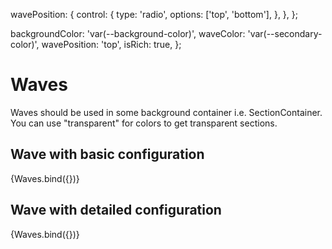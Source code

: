 
  wavePosition: {
    control: {
      type: 'radio',
      options: ['top', 'bottom'],
    },
  },
};

  backgroundColor: 'var(--background-color)',
  waveColor: 'var(--secondary-color)',
  wavePosition: 'top',
  isRich: true,
};

<Meta title="components/molecules/Waves" decorators={[withDesign]} />

# Waves

Waves should be used in some background container i.e. SectionContainer. You can use "transparent" for colors to get transparent sections.

## Wave with basic configuration

<Canvas>
  <Story
    name="Basic configuration"
    argTypes={argTypes}
    args={{
      ...defaultArgs,
      wavePosition: 'top',
    }}
  >
    {Waves.bind({})}
  </Story>
</Canvas>

## Wave with detailed configuration

<Canvas>
  <Story
    name="Detailed configuration"
    argTypes={argTypes}
    args={{
      ...defaultArgs,
      waveColor: 'lightgreen',
      backgroundColor: 'lightblue',
      outerLinesColor: 'darkblue',
      innerLinesColor: 'darkgreen',
    }}
  >
    {Waves.bind({})}
  </Story>
</Canvas>

<ArgsTable of={Waves} />
